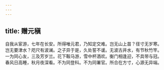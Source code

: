```yaml
---
---
---
```

title: 赠元稹
---



自我从宦游，七年在长安。所得唯元君，乃知定交难。岂无山上苗？径寸无岁寒。岂无要津水？咫尺有波澜。之子异于是，久处誓不谖。无波古井水，有节秋竹竿。一为同心友，三及芳岁兰。花下鞍马游，雪中杯酒欢。衡门相逢迎，不具带与冠。春风日高睡，秋月夜深看。不为同登科。不为同署官。所合在方寸，心源无异端。